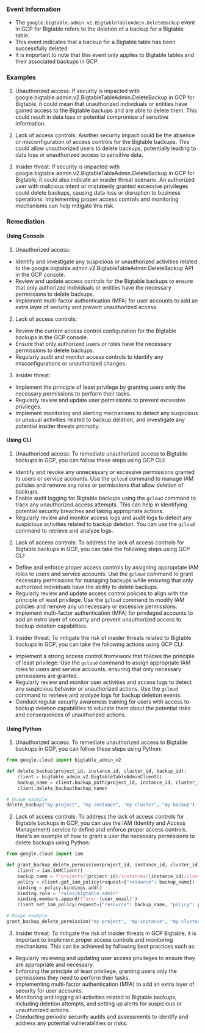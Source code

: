 
### Event Information

- The `google.bigtable.admin.v2.BigtableTableAdmin.DeleteBackup` event in GCP for Bigtable refers to the deletion of a backup for a Bigtable table.
- This event indicates that a backup for a Bigtable table has been successfully deleted.
- It is important to note that this event only applies to Bigtable tables and their associated backups in GCP.


### Examples

1. Unauthorized access: If security is impacted with google.bigtable.admin.v2.BigtableTableAdmin.DeleteBackup in GCP for Bigtable, it could mean that unauthorized individuals or entities have gained access to the Bigtable backups and are able to delete them. This could result in data loss or potential compromise of sensitive information.

2. Lack of access controls: Another security impact could be the absence or misconfiguration of access controls for the Bigtable backups. This could allow unauthorized users to delete backups, potentially leading to data loss or unauthorized access to sensitive data.

3. Insider threat: If security is impacted with google.bigtable.admin.v2.BigtableTableAdmin.DeleteBackup in GCP for Bigtable, it could also indicate an insider threat scenario. An authorized user with malicious intent or mistakenly granted excessive privileges could delete backups, causing data loss or disruption to business operations. Implementing proper access controls and monitoring mechanisms can help mitigate this risk.

### Remediation

#### Using Console

1. Unauthorized access:
- Identify and investigate any suspicious or unauthorized activities related to the google.bigtable.admin.v2.BigtableTableAdmin.DeleteBackup API in the GCP console.
- Review and update access controls for the Bigtable backups to ensure that only authorized individuals or entities have the necessary permissions to delete backups.
- Implement multi-factor authentication (MFA) for user accounts to add an extra layer of security and prevent unauthorized access.

2. Lack of access controls:
- Review the current access control configuration for the Bigtable backups in the GCP console.
- Ensure that only authorized users or roles have the necessary permissions to delete backups.
- Regularly audit and monitor access controls to identify any misconfigurations or unauthorized changes.

3. Insider threat:
- Implement the principle of least privilege by granting users only the necessary permissions to perform their tasks.
- Regularly review and update user permissions to prevent excessive privileges.
- Implement monitoring and alerting mechanisms to detect any suspicious or unusual activities related to backup deletion, and investigate any potential insider threats promptly.

#### Using CLI

1. Unauthorized access: To remediate unauthorized access to Bigtable backups in GCP, you can follow these steps using GCP CLI:

- Identify and revoke any unnecessary or excessive permissions granted to users or service accounts. Use the `gcloud` command to manage IAM policies and remove any roles or permissions that allow deletion of backups.
- Enable audit logging for Bigtable backups using the `gcloud` command to track any unauthorized access attempts. This can help in identifying potential security breaches and taking appropriate actions.
- Regularly review and monitor access logs and audit logs to detect any suspicious activities related to backup deletion. You can use the `gcloud` command to retrieve and analyze logs.

2. Lack of access controls: To address the lack of access controls for Bigtable backups in GCP, you can take the following steps using GCP CLI:

- Define and enforce proper access controls by assigning appropriate IAM roles to users and service accounts. Use the `gcloud` command to grant necessary permissions for managing backups while ensuring that only authorized individuals have the ability to delete backups.
- Regularly review and update access control policies to align with the principle of least privilege. Use the `gcloud` command to modify IAM policies and remove any unnecessary or excessive permissions.
- Implement multi-factor authentication (MFA) for privileged accounts to add an extra layer of security and prevent unauthorized access to backup deletion capabilities.

3. Insider threat: To mitigate the risk of insider threats related to Bigtable backups in GCP, you can take the following actions using GCP CLI:

- Implement a strong access control framework that follows the principle of least privilege. Use the `gcloud` command to assign appropriate IAM roles to users and service accounts, ensuring that only necessary permissions are granted.
- Regularly review and monitor user activities and access logs to detect any suspicious behavior or unauthorized actions. Use the `gcloud` command to retrieve and analyze logs for backup deletion events.
- Conduct regular security awareness training for users with access to backup deletion capabilities to educate them about the potential risks and consequences of unauthorized actions.

#### Using Python

1. Unauthorized access: To remediate unauthorized access to Bigtable backups in GCP, you can follow these steps using Python:

```python
from google.cloud import bigtable_admin_v2

def delete_backup(project_id, instance_id, cluster_id, backup_id):
    client = bigtable_admin_v2.BigtableTableAdminClient()
    backup_name = client.backup_path(project_id, instance_id, cluster_id, backup_id)
    client.delete_backup(backup_name)

# Usage example
delete_backup("my-project", "my-instance", "my-cluster", "my-backup")
```

2. Lack of access controls: To address the lack of access controls for Bigtable backups in GCP, you can use the IAM (Identity and Access Management) service to define and enforce proper access controls. Here's an example of how to grant a user the necessary permissions to delete backups using Python:

```python
from google.cloud import iam

def grant_backup_delete_permission(project_id, instance_id, cluster_id, backup_id, user_email):
    client = iam.IAMClient()
    backup_name = f"projects/{project_id}/instances/{instance_id}/clusters/{cluster_id}/backups/{backup_id}"
    policy = client.get_iam_policy(request={"resource": backup_name})
    binding = policy.bindings.add()
    binding.role = "roles/bigtable.admin"
    binding.members.append(f"user:{user_email}")
    client.set_iam_policy(request={"resource": backup_name, "policy": policy})

# Usage example
grant_backup_delete_permission("my-project", "my-instance", "my-cluster", "my-backup", "user@example.com")
```

3. Insider threat: To mitigate the risk of insider threats in GCP Bigtable, it is important to implement proper access controls and monitoring mechanisms. This can be achieved by following best practices such as:

- Regularly reviewing and updating user access privileges to ensure they are appropriate and necessary.
- Enforcing the principle of least privilege, granting users only the permissions they need to perform their tasks.
- Implementing multi-factor authentication (MFA) to add an extra layer of security for user accounts.
- Monitoring and logging all activities related to Bigtable backups, including deletion attempts, and setting up alerts for suspicious or unauthorized actions.
- Conducting periodic security audits and assessments to identify and address any potential vulnerabilities or risks.

